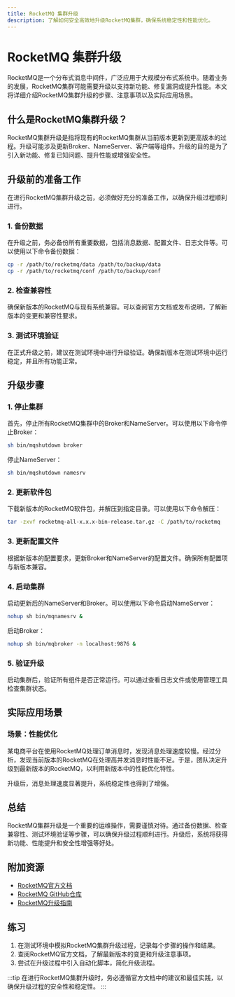 ```yaml
---
title: RocketMQ 集群升级
description: 了解如何安全高效地升级RocketMQ集群，确保系统稳定性和性能优化。
---
```


# RocketMQ 集群升级

RocketMQ是一个分布式消息中间件，广泛应用于大规模分布式系统中。随着业务的发展，RocketMQ集群可能需要升级以支持新功能、修复漏洞或提升性能。本文将详细介绍RocketMQ集群升级的步骤、注意事项以及实际应用场景。

## 什么是RocketMQ集群升级？

RocketMQ集群升级是指将现有的RocketMQ集群从当前版本更新到更高版本的过程。升级可能涉及更新Broker、NameServer、客户端等组件。升级的目的是为了引入新功能、修复已知问题、提升性能或增强安全性。

## 升级前的准备工作

在进行RocketMQ集群升级之前，必须做好充分的准备工作，以确保升级过程顺利进行。

### 1. 备份数据
在升级之前，务必备份所有重要数据，包括消息数据、配置文件、日志文件等。可以使用以下命令备份数据：

```bash
cp -r /path/to/rocketmq/data /path/to/backup/data
cp -r /path/to/rocketmq/conf /path/to/backup/conf
```

### 2. 检查兼容性
确保新版本的RocketMQ与现有系统兼容。可以查阅官方文档或发布说明，了解新版本的变更和兼容性要求。

### 3. 测试环境验证
在正式升级之前，建议在测试环境中进行升级验证。确保新版本在测试环境中运行稳定，并且所有功能正常。

## 升级步骤

### 1. 停止集群
首先，停止所有RocketMQ集群中的Broker和NameServer。可以使用以下命令停止Broker：

```bash
sh bin/mqshutdown broker
```

停止NameServer：

```bash
sh bin/mqshutdown namesrv
```

### 2. 更新软件包
下载新版本的RocketMQ软件包，并解压到指定目录。可以使用以下命令解压：

```bash
tar -zxvf rocketmq-all-x.x.x-bin-release.tar.gz -C /path/to/rocketmq
```

### 3. 更新配置文件
根据新版本的配置要求，更新Broker和NameServer的配置文件。确保所有配置项与新版本兼容。

### 4. 启动集群
启动更新后的NameServer和Broker。可以使用以下命令启动NameServer：

```bash
nohup sh bin/mqnamesrv &
```

启动Broker：

```bash
nohup sh bin/mqbroker -n localhost:9876 &
```

### 5. 验证升级
启动集群后，验证所有组件是否正常运行。可以通过查看日志文件或使用管理工具检查集群状态。

## 实际应用场景

### 场景：性能优化
某电商平台在使用RocketMQ处理订单消息时，发现消息处理速度较慢。经过分析，发现当前版本的RocketMQ在处理高并发消息时性能不足。于是，团队决定升级到最新版本的RocketMQ，以利用新版本中的性能优化特性。

升级后，消息处理速度显著提升，系统稳定性也得到了增强。

## 总结

RocketMQ集群升级是一个重要的运维操作，需要谨慎对待。通过备份数据、检查兼容性、测试环境验证等步骤，可以确保升级过程顺利进行。升级后，系统将获得新功能、性能提升和安全性增强等好处。

## 附加资源

- [RocketMQ官方文档](https://rocketmq.apache.org/docs/)
- [RocketMQ GitHub仓库](https://github.com/apache/rocketmq)
- [RocketMQ升级指南](https://rocketmq.apache.org/docs/upgrade-guide/)

## 练习

1. 在测试环境中模拟RocketMQ集群升级过程，记录每个步骤的操作和结果。
2. 查阅RocketMQ官方文档，了解最新版本的变更和升级注意事项。
3. 尝试在升级过程中引入自动化脚本，简化升级流程。

:::tip
在进行RocketMQ集群升级时，务必遵循官方文档中的建议和最佳实践，以确保升级过程的安全性和稳定性。
:::